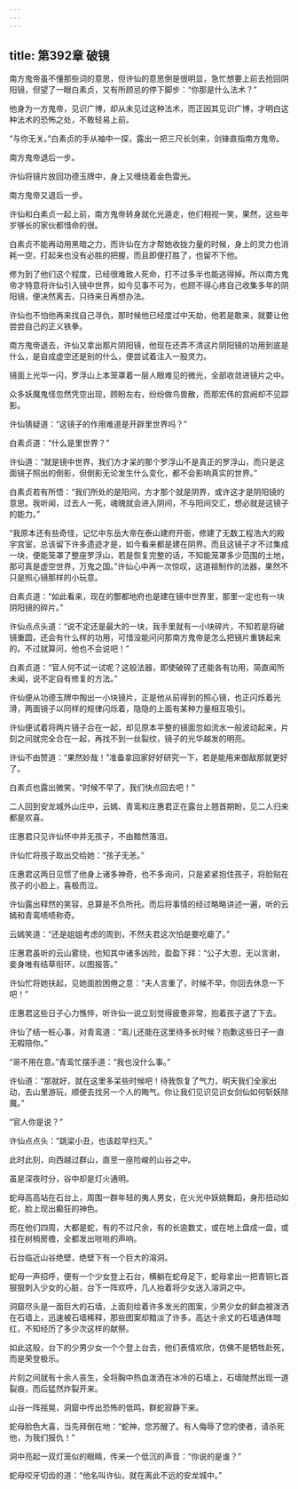 ```yaml
---
---
---
```

title: 第392章 破镜
---





南方鬼帝虽不懂那些词的意思，但许仙的意思倒是很明显，急忙想要上前去抢回阴阳镜，但望了一眼白素贞，又有所顾忌的停下脚步：“你那是什么法术？”

他身为一方鬼帝，见识广博，却从未见过这种法术，而正因其见识广博，才明白这种法术的恐怖之处，不敢轻易上前。

“与你无关。”白素贞的手从袖中一探，露出一把三尺长剑来，剑锋直指南方鬼帝。

南方鬼帝退后一步。

许仙将镜片放回功德玉牌中，身上又缠绕着金色雷光。

南方鬼帝又退后一步。

许仙和白素贞一起上前，南方鬼帝转身就化光遁走，他们相视一笑，果然，这些年岁够长的家伙都惜命的很。

白素贞不能再动用黑暗之力，而许仙在方才帮她收拢力量的时候，身上的灵力也消耗一空，打起来也没有必胜的把握，而且即便打胜了，也留不下他。

修为到了他们这个程度，已经很难致人死命，打不过多半也能逃得掉。所以南方鬼帝才特意将许仙引入镜中世界，如今见事不可为，也顾不得心疼自己收集多年的阴阳镜，便决然离去，只待来日再想办法。

许仙也不怕他再来找自己寻仇，那时候他已经度过中天劫，他若是敢来，就要让他尝尝自己的正义铁拳。

南方鬼帝退去，许仙又拿出那片阴阳镜，他现在还弄不清这片阴阳镜的功用到底是什么，是自成虚空还是别的什么，便尝试着注入一股灵力。

镜面上光华一闪，罗浮山上本笼罩着一层人眼难见的微光，全部收敛进镜片之中。

众多妖魔鬼怪忽然凭空出现，顾盼左右，纷纷做鸟兽散，而那宏伟的宫阙却不见踪影。

许仙猜疑道：“这镜子的作用难道是开辟里世界吗？”

白素贞道：“什么是里世界？”

许仙道：“就是镜中世界，我们方才呆的那个罗浮山不是真正的罗浮山，而只是这面镜子照出的倒影，但倒影无论发生什么变化，都不会影响真实的世界。”

白素贞若有所悟：“我们所处的是阳间，方才那个就是阴界，或许这才是阴阳镜的意思。我听闻，过去人一死，魂魄就会进入阴间，不与阳间交汇，想必就是这镜子的能力。”

“我原本还有些奇怪，记忆中东岳大帝在泰山建府开衙，修建了无数工程浩大的殿宇宫室，总该留下许多遗迹才是，如今看来都是建在阴界。而且这镜子才不过集成一块，便能笼罩了整座罗浮山，若是恢复完整的话，不知能笼罩多少范围的土地，那可真是虚空世界，万鬼之国。”许仙心中再一次惊叹，这道祖制作的法器，果然不只是照心镜那样的小玩意。

白素贞道：“如此看来，现在的酆都地府也是建在镜中世界里，那里一定也有一块阴阳镜的碎片。”

许仙点点头道：“说不定还是最大的一块，我手里就有一小块碎片，不知若是将破镜重圆，还会有什么样的功用，可惜没能问问那南方鬼帝是怎么把镜片重铸起来的。不过就算问，他也不会说吧！”

白素贞道：“官人何不试一试呢？这般法器，即使破碎了还能各有功用，简直闻所未闻，说不定自有修复的方法。”

许仙便从功德玉牌中掏出一小块镜片，正是他从前得到的照心镜，也正闪烁着光滑，两面镜子以同样的规律闪烁着，隐隐的上面有某种力量相互吸引。

许仙便试着将两片镜子合在一起，却见原本平整的镜面忽如流水一般波动起来，片刻之间就完全合在一起，再找不到一丝裂纹，镜子的光华越发的明亮。

许仙不由赞道：“果然妙哉！”准备拿回家好好研究一下，若是能用来御敌那就更好了。

白素贞也露出微笑，“时候不早了，我们快点回去吧！”

二人回到安龙城外山庄中，云嫣、青鸾和庄惠君正在露台上翘首期盼，见二人归来都是欢喜。

庄惠君只见许仙怀中并无孩子，不由黯然落泪。

许仙忙将孩子取出交给她：“孩子无恙。”

庄惠君这两日见惯了他身上诸多神奇，也不多询问，只是紧紧抱住孩子，将脸贴在孩子的小脸上，喜极而泣。

许仙露出释然的笑容，总算是不负所托。而后将事情的经过略略讲述一遍，听的云嫣和青鸾啧啧称奇。

云嫣笑道：“还是姐姐考虑的周到，不然夫君这次怕是要吃瘪了。”

庄惠君虽听的云山雾绕，也知其中诸多凶险，盈盈下拜：“公子大恩，无以言谢，妾身唯有结草衔环，以图报答。”

许仙忙将她扶起，见她面脸困倦之意：“夫人言重了，时候不早，你回去休息一下吧！”

庄惠君这些日子心力憔悴，听许仙一说立刻觉得疲惫非常，抱着孩子退了下去。

许仙了结一桩心事，对青鸾道：“鸾儿还能在这里待多长时候？抱歉这些日子一直无暇陪你。”

“哥不用在意。”青鸾忙摆手道：“我也没什么事。”

许仙道：“那就好，就在这里多呆些时候吧！待我恢复了气力，明天我们全家出动，去山里游玩，顺便去找另一个人的晦气。你让我们见识见识女剑仙如何斩妖除魔。”

“官人你是说？”

许仙点点头：“跳梁小丑，也该趁早扫灭。”

此时此刻，向西越过群山，直至一座险峻的山谷之中。

虽是深夜时分，谷中却是灯火通明。

蛇母高高站在石台上，周围一群年轻的夷人男女，在火光中妖娆舞蹈，身形扭动如蛇，脸上现出癫狂的神色。

而在他们四周，大都是蛇，有的不过尺余，有的长逾数丈，或在地上盘成一盘，或挂在树梢房檐，全都发出咝咝的声响。

石台临近山谷绝壁，绝壁下有一个巨大的溶洞。

蛇母一声招呼，便有一个少女登上石台，横躺在蛇母足下，蛇母拿出一把青铜匕首狠狠刺入少女的心脏，台下一阵欢呼，几人抬着将少女送入溶洞之中。

洞窟尽头是一面巨大的石墙，上面刻绘着许多发光的图案，少男少女的鲜血被泼洒在石墙上，迅速被石墙稀释，那些图案却黯淡了许多。高达十余丈的石墙通体暗红，不知经历了多少次这样的献祭。

如此这般，台下的少男少女一个个登上台去，他们表情欢欣，仿佛不是牺牲赴死，而是荣登极乐。

片刻之间就有十余人丧生，全将胸中热血泼洒在冰冷的石墙上，石墙陡然出现一道裂痕，而后猛然炸裂开来。

山谷一阵摇晃，洞窟中传出恐怖的低鸣，群蛇寂静下来。

蛇母脸色大喜，当先拜倒在地：“蛇神，您苏醒了。有人侮辱了您的使者，请杀死他，为我们报仇！”

洞中亮起一双灯笼似的眼睛，传来一个低沉的声音：“你说的是谁？”

蛇母咬牙切齿的道：“他名叫许仙，就在离此不远的安龙城中。”